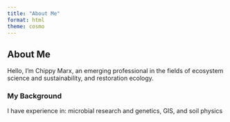 ```yaml
---
title: "About Me"
format: html
theme: cosmo
---
```


## About Me

Hello, I'm Chippy Marx, an emerging professional in the fields of ecosystem science and sustainability, and restoration ecology.

### My Background

I have experience in: microbial research and genetics, GIS, and soil physics
